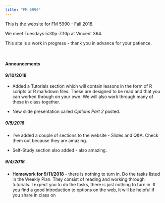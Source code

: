 ```yaml
---
title: "FM 5990"
---
```


This is the website for FM 5990 - Fall 2018.

We meet Tuesdays 5:30p-7:10p at Vincent 364.

This site is a work in progress - thank you in advance for your patience.

&nbsp;

#### Announcements

#### 9/10/2018

- Added a Tutorials section which will contain lessons in the form of R scripts or R markdown files.  These are designed to be read and that you can worked through on your own.  We will also work through many of these in class together.

- New slide presentation called *Options Part 2* posted.


##### 9/5/2018

- I've added a couple of sections to the website - Slides and Q&A.  Check them out because they are amazing.

- Self-Study section also added - also amazing.

##### 9/4/2018

- **Homework for 9/11/2018** - there is nothing to turn in. Do the tasks listed in the Weekly Plan.  They consist of reading and working through tutorials.  I expect you to do the tasks, there is just nothing to turn in.  If you find a good introduction to options on the web, it will be helpful if you share in class on 